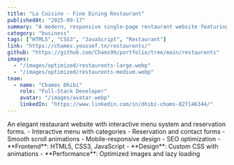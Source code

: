 ```yaml
---
title: "La Cuisine - Fine Dining Restaurant"
publishedAt: "2025-09-17"
summary: "A modern, responsive single-page restaurant website featuring elegant design, smooth animations, and excellent user experience with interactive menu and reservation system."
category: "business"
tags: ["HTML5", "CSS3", "JavaScript", "Restaurant"]
link: "https://chames.youssef.tn/restaurents/"
github: "https://github.com/Chams99/portfolio/tree/main/restaurents"
images:
  - "/images/optimized/restaurents-large.webp"
  - "/images/optimized/restaurents-medium.webp"
team:
  - name: "Chames Dhibi"
    role: "Full-Stack Developer"
    avatar: "/images/avatar.webp"
    linkedIn: "https://www.linkedin.com/in/dhibi-chams-827146344/"
---
```


<ProjectContent>
  <ProjectSection title="Overview">
    An elegant restaurant website with interactive menu system and reservation forms.
  </ProjectSection>

  <ProjectSection title="Features">
    - Interactive menu with categories
    - Reservation and contact forms
    - Smooth scroll animations
    - Mobile-responsive design
    - SEO optimization
  </ProjectSection>

  <ProjectSection title="Tech Stack">
    - **Frontend**: HTML5, CSS3, JavaScript
    - **Design**: Custom CSS with animations
    - **Performance**: Optimized images and lazy loading
  </ProjectSection>
</ProjectContent>


